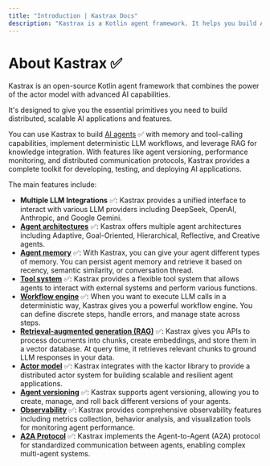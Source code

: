 ```yaml
---
title: "Introduction | Kastrax Docs"
description: "Kastrax is a Kotlin agent framework. It helps you build AI applications and features quickly. It gives you the set of primitives you need: workflows, agents, RAG, integrations, memory and tools."
---
```


# About Kastrax ✅

Kastrax is an open-source Kotlin agent framework that combines the power of the actor model with advanced AI capabilities.

It's designed to give you the essential primitives you need to build distributed, scalable AI applications and features.

You can use Kastrax to build [AI agents](/docs/agents/overview.mdx) ✅ with memory and tool-calling capabilities, implement deterministic LLM workflows, and leverage RAG for knowledge integration. With features like agent versioning, performance monitoring, and distributed communication protocols, Kastrax provides a complete toolkit for developing, testing, and deploying AI applications.

The main features include:

* **Multiple LLM Integrations** ✅: Kastrax provides a unified interface to interact with various LLM providers including DeepSeek, OpenAI, Anthropic, and Google Gemini.
* **[Agent architectures](/docs/agents/architectures.mdx)** ✅: Kastrax offers multiple agent architectures including Adaptive, Goal-Oriented, Hierarchical, Reflective, and Creative agents.
* **[Agent memory](/docs/memory/overview.mdx)** ✅: With Kastrax, you can give your agent different types of memory. You can persist agent memory and retrieve it based on recency, semantic similarity, or conversation thread.
* **[Tool system](/docs/tools/overview.mdx)** ✅: Kastrax provides a flexible tool system that allows agents to interact with external systems and perform various functions.
* **[Workflow engine](/docs/workflows/overview.mdx)** ✅: When you want to execute LLM calls in a deterministic way, Kastrax gives you a powerful workflow engine. You can define discrete steps, handle errors, and manage state across steps.
* **[Retrieval-augmented generation (RAG)](/docs/rag/overview.mdx)** ✅: Kastrax gives you APIs to process documents into chunks, create embeddings, and store them in a vector database. At query time, it retrieves relevant chunks to ground LLM responses in your data.
* **[Actor model](/docs/actor/overview.mdx)** ✅: Kastrax integrates with the kactor library to provide a distributed actor system for building scalable and resilient agent applications.
* **[Agent versioning](/docs/agents/versioning.mdx)** ✅: Kastrax supports agent versioning, allowing you to create, manage, and roll back different versions of your agents.
* **[Observability](/docs/observability/overview.mdx)** ✅: Kastrax provides comprehensive observability features including metrics collection, behavior analysis, and visualization tools for monitoring agent performance.
* **[A2A Protocol](/docs/a2a/overview.mdx)** ✅: Kastrax implements the Agent-to-Agent (A2A) protocol for standardized communication between agents, enabling complex multi-agent systems.
